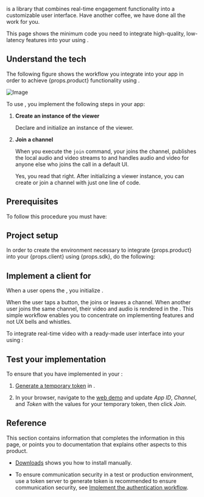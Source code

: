 

<Vg k="UIK" /> is a library that combines <Vg k="COMPANY" /> real-time engagement functionality into a customizable user interface. Have another coffee, we have done all the work for you.


This page shows the minimum code you need to integrate high-quality, low-latency <Vpd k="NAME"/> features into your <Vpl k="CLIENT" /> using <Vg k="UIK" />.

## Understand the tech

The following figure shows the workflow you integrate into your app in order to achieve {props.product} functionality using <Vg k="UIK" />.

![Image](/images/video-calling/video-call-uikit.png)

To use <Vg k="UIK" />, you implement the following steps in your app:

1.  **Create an instance of the viewer**

    Declare and initialize an instance of the <Vg k="UIK" /> viewer.

2.  **Join a channel**

    When you execute the `join` command, your <Vpl k="CLIENT" /> joins the channel, publishes the local audio and video streams to <Vg k="AGORA_BACKEND" /> and handles audio and video for anyone else who joins the call in a default UI.

    Yes, you read that right. After initializing a viewer instance, you can create or join a channel with just one line of code.

## Prerequisites

To follow this procedure you must have:

<Prerequites />

## Project setup

In order to create the environment necessary to integrate {props.product} into your {props.client} using {props.sdk}, do the following:

<ProjectSetup />

## Implement a client for <Vpd k="NAME"/>

<PlatformWrapper notAllowed="web">
When a user opens the <Vpl k="CLIENT" />, you initialize <Vg k="UIK" />.
</PlatformWrapper>

When the user taps a button, the <Vpl k="CLIENT" /> joins or leaves a channel. When another user joins the same channel, their video and audio is rendered in the <Vpl k="CLIENT" />. This simple workflow enables you to concentrate on implementing <Vg k="COMPANY" /> features and not UX bells and whistles.

To integrate real-time video with a ready-made user interface into your <Vpl k="CLIENT" /> using <Vg k="UIK" />:

<ProjectImplement />

## Test your implementation

To ensure that you have implemented <Vpd k="NAME"/> in your <Vpl k="CLIENT" />:

1. [Generate a temporary token](../reference/manage-agora-account#generate-a-temporary-token) in <Vg k="CONSOLE" />.

2. In your browser, navigate to the [<Vg k="COMPANY" /> web demo](https://webdemo.agora.io/agora-web-showcase/examples/Agora-Web-Tutorial-1to1-Web/) and update _App ID_, _Channel_, and _Token_ with the values for your temporary token, then click _Join_.
<ProjectTest />


## Reference

This section contains information that completes the information in this page, or points you to documentation that explains other aspects to this product.

<Reference />

- [Downloads](../reference/downloads) shows you how to install <Vpd k="SDK" /> manually.

- To ensure communication security in a test or production environment, use a token server to generate token is recommended to ensure communication security, see [Implement the authentication workflow](../develop/authentication-workflow-uikit).
